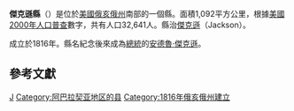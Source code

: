{{Otheruses|傑克遜縣|subject=美國俄亥俄州的一個縣|other=同名的縣}}
{{Infobox U.S. County
| county = 杰克逊县 <!-- the word "County" should appear here. Type "Washington County", not "Washington" -->
| state = 俄亥俄州
| en county = Jackson County <!-- the word "County" should appear here. Type "Washington County", not "Washington" -->
| en state = Ohio
| seal = <!-- image of county seal -->
| founded year = [[March_1|March 1]] [[1816|1816]]<ref name="odod">{{cite web |url = http://www.odod.state.oh.us/research/FILES/S0/Jackson.pdf |title = Ohio County Profiles: Jackson County |accessdate = 2007-04-28 |publisher = Ohio Department of Development |format = PDF |deadurl = yes |archiveurl = https://web.archive.org/web/20070621230846/http://www.odod.state.oh.us/research/FILES/S0/Jackson.pdf |archivedate = 2007-06-21 }}</ref> <!-- if you include a reference, the year's wikilink will not work so add the [[]] to the year -->
| founded date = <!-- optional, syntax is: February 1 -->
| seat wl = Jackson <!-- county seat; the WikiLink is created for you: "City" results in "[[City,_State|City]]" -->
| largest city = Jackson<!-- largest city; the WikiLink is created for you: "City" results in "[[City,_State|City]]" -->
| area mi = 422
| area km = 1,092
| area land mi = 420
| area land km = 1,089
| area water mi = 1
| area water km = 3
| area percentage = 0.20% 
| census yr = 2000
| pop = 32,641
| density mi = 78
| density km = 30
| time zone = 北美东部时区
| UTC offset = -5 <!-- example: time zone = Central; UTC offset = -6; DST offset = -5 -->
| DST offset = -4
| footnotes = 
| web = 
| named for = [[Andrew_Jackson|Andrew Jackson]]
}}
'''傑克遜縣'''（{{lang-en|Jackson County}}）是位於[[美國|美國]][[俄亥俄州|俄亥俄州]]南部的一個縣。面積1,092平方公里，根據[[美國2000年人口普查|美國2000年人口普查]]數字，共有人口32,641人。縣治[[傑克遜_(俄亥俄州)|傑克遜]]（Jackson）。

成立於1816年。縣名紀念後來成為[[美國總統|總統]]的[[安德魯·傑克遜|安德魯·傑克遜]]。

== 參考文獻 ==

{{reflist}}

{{ohio-stub}}

[[Category:俄亥俄州行政區劃|J]]
[[Category:阿巴拉契亚地区的县|Category:阿巴拉契亚地区的县]]
[[Category:1816年俄亥俄州建立|Category:1816年俄亥俄州建立]]